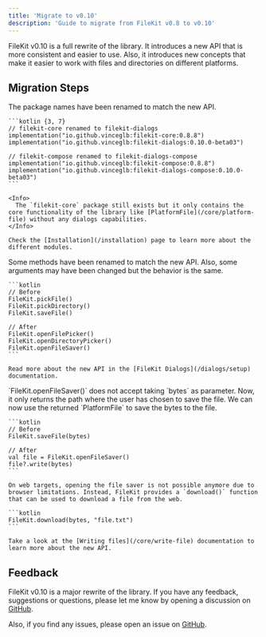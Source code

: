 ```yaml
---
title: 'Migrate to v0.10'
description: 'Guide to migrate from FileKit v0.8 to v0.10'
---
```


FileKit v0.10 is a full rewrite of the library. It introduces a new API that is more consistent and easier to use. Also, it introduces new concepts that make it easier to work with files and directories on different platforms.

## Migration Steps

<Steps>
  <Step title="Package names changed">
    The package names have been renamed to match the new API.

    ```kotlin {3, 7}
    // filekit-core renamed to filekit-dialogs
    implementation("io.github.vinceglb:filekit-core:0.8.8")
    implementation("io.github.vinceglb:filekit-dialogs:0.10.0-beta03")

    // filekit-compose renamed to filekit-dialogs-compose
    implementation("io.github.vinceglb:filekit-compose:0.8.8")
    implementation("io.github.vinceglb:filekit-dialogs-compose:0.10.0-beta03")
    ```

    <Info>
      The `filekit-core` package still exists but it only contains the core functionality of the library like [PlatformFile](/core/platform-file) without any dialogs capabilities.
    </Info>

    Check the [Installation](/installation) page to learn more about the different modules.
  </Step>
  <Step title="Renamed methods">
    Some methods have been renamed to match the new API. Also, some arguments may have been changed but the behavior is the same.

    ```kotlin
    // Before
    FileKit.pickFile()
    FileKit.pickDirectory()
    FileKit.saveFile()

    // After
    FileKit.openFilePicker()
    FileKit.openDirectoryPicker()
    FileKit.openFileSaver()
    ```

    Read more about the new API in the [FileKit Dialogs](/dialogs/setup) documentation.
  </Step>
  <Step title="Changes in the saving file feature">
    `FileKit.openFileSaver()` does not accept taking `bytes` as parameter. Now, it only returns the path where the user has chosen to save the file.
    We can now use the returned `PlatformFile` to save the bytes to the file.

    ```kotlin
    // Before
    FileKit.saveFile(bytes)

    // After
    val file = FileKit.openFileSaver()
    file?.write(bytes)
    ```

    On web targets, opening the file saver is not possible anymore due to browser limitations. Instead, FileKit provides a `download()` function that can be used to download a file from the web.

    ```kotlin
    FileKit.download(bytes, "file.txt")
    ```

    Take a look at the [Writing files](/core/write-file) documentation to learn more about the new API.
  </Step>
</Steps>

## Feedback

FileKit v0.10 is a major rewrite of the library. If you have any feedback, suggestions or questions, please let me know by opening a discussion on [GitHub](https://github.com/vinceglb/FileKit/discussions).

Also, if you find any issues, please open an issue on [GitHub](https://github.com/vinceglb/FileKit/issues).
